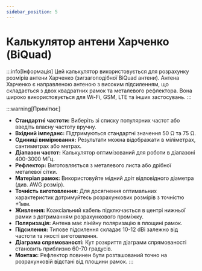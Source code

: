 ```yaml
---
sidebar_position: 5
---
```


# Калькулятор антени Харченко (BiQuad)

:::info[Інформація]
Цей калькулятор використовується для розрахунку розмірів антени Харченко (зигзагоподібної BiQuad антени).
Антена Харченко є направленою антеною з високим підсиленням, що складається з двох квадратних рамок 
та металевого рефлектора. Вона широко використовується для Wi-Fi, GSM, LTE та інших застосувань.
:::

<Calculator />

:::warning[Примітки:]
- **Стандартні частоти:** Виберіть зі списку популярних частот або введіть власну частоту вручну.
- **Вхідний імпеданс:** Підтримуються стандартні значення 50 Ω та 75 Ω.
- **Одиниці вимірювання:** Результати можна відображати в міліметрах, сантиметрах або метрах.
- **Діапазон частот:** Калькулятор оптимізований для роботи в діапазоні 400-3000 МГц.
- **Рефлектор:** Виготовляється з металевого листа або дрібної металевої сітки.
- **Матеріал рамок:** Використовуйте мідний дріт відповідного діаметра (див. AWG розмір).
- **Точність виготовлення:** Для досягнення оптимальних характеристик дотримуйтесь розрахункових розмірів з точністю ±1мм.
- **Живлення:** Коаксіальний кабель підключається в центрі нижньої рамки з дотриманням розрахункового проміжку.
- **Поляризація:** Антена має лінійну поляризацію в площині рамок.
- **Підсилення:** Типове підсилення складає 10-12 dBi залежно від частоти та якості виготовлення.
- **Діаграма спрямованості:** Кут розкриття діаграми спрямованості становить приблизно 60-70 градусів.
- **Монтаж:** Рефлектор повинен бути розташований точно на розрахунковій відстані від площини рамок.
:::
